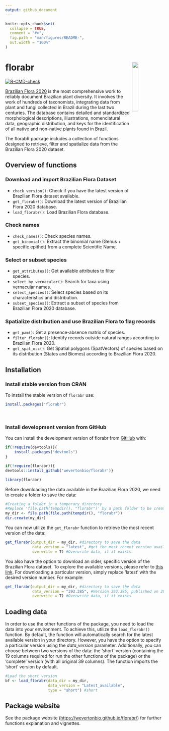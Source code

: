 ```yaml
---
output: github_document
---
```


<!-- README.md is generated from README.Rmd. Please edit that file -->

```r
knitr::opts_chunk$set(
  collapse = TRUE,
  comment = "#>",
  fig.path = "man/figures/README-",
  out.width = "100%"
)
```

# florabr <img src="man/figures/logo.png" align="right" width="20%" height="20%"/>

<!-- badges: start -->

[![R-CMD-check](https://github.com/wevertonbio/florabr/actions/workflows/R-CMD-check.yaml/badge.svg)](https://github.com/wevertonbio/florabr/actions/workflows/R-CMD-check.yaml)

<!-- badges: end -->

[Brazilian Flora 2020](https://floradobrasil.jbrj.gov.br/consulta/) is the most comprehensive work to reliably document Brazilian plant diversity. It involves the work of hundreds of taxonomists, integrating data from plant and fungi collected in Brazil during the last two centuries. The database contains detailed and standardized morphological descriptions, illustrations, nomenclatural data, geographic distribution, and keys for the identification of all native and non-native plants found in Brazil.

The florabR package includes a collection of functions designed to retrieve, filter and spatialize data from the Brazilian Flora 2020 dataset.

## Overview of functions

### Download and import Brazilian Flora Dataset

-   `check_version()`: Check if you have the latest version of Brazilian Flora dataset available.
-   `get_florabr()`: Download the latest version of Brazilian Flora 2020 database.
-   `load_florabr()`: Load Brazilian Flora database.

### Check names

-   `check_names()`: Check species names.
-   `get_binomial()`: Extract the binomial name (Genus + specific epithet) from a complete Scientific Name.

### Select or subset species

-   `get_attributes()`: Get available attributes to filter species.
-   `select_by_vernacular()`: Search for taxa using vernacular names.
-   `select_species()`: Select species based on its characteristics and distribution.
-   `subset_species()`: Extract a subset of species from Brazilian Flora 2020 database.

### Spatialize distribution and use Brazilian Flora to flag records

-   `get_pam()`: Get a presence-absence matrix of species.
-   `filter_florabr()`: Identify records outside natural ranges according to Brazilian Flora 2020.
-   `get_spat_occ()`: Get Spatial polygons (SpatVectors) of species based on its distribution (States and Biomes) according to Brazilian Flora 2020.

## Installation

### Install stable version from CRAN

To install the stable version of `florabr` use:

``` r
install.packages("florabr")
```

<br>

### Install development  version from GitHub

You can install the development version of florabr from [GitHub](https://github.com/wevertonbio/florabr) with:

``` r
if(!require(devtools)){
    install.packages("devtools")
}

if(!require(florabr)){
devtools::install_github('wevertonbio/florabr')}

library(florabr)
```

Before downloading the data available in the Brazilian Flora 2020, we need to create a folder to save the data:

``` r
#Creating a folder in a temporary directory
#Replace 'file.path(tempdir(), "florabr")' by a path folder to be create in your computer
my_dir <- file.path(file.path(tempdir(), "florabr"))
dir.create(my_dir)
```

You can now utilize the `get_florabr` function to retrieve the most recent version of the data:

``` r
get_florabr(output_dir = my_dir, #directory to save the data
            data_version = "latest", #get the most recent version available
            overwrite = T) #Overwrite data, if it exists
```

You also have the option to download an older, specific version of the Brazilian Flora dataset. To explore the available versions, please refer to [this link](https://ipt.jbrj.gov.br/jbrj/resource?r=lista_especies_flora_brasil). For downloading a particular version, simply replace 'latest' with the desired version number. For example:

``` r
get_florabr(output_dir = my_dir, #directory to save the data
            data_version = "393.385", #Version 393.385, published on 2023-07-21
            overwrite = T) #Overwrite data, if it exists
```

## Loading data

In order to use the other functions of the package, you need to load the data into your environment. To achieve this, utilize the `load_florabr()` function. By default, the function will automatically search for the latest available version in your directory. However, you have the option to specify a particular version using the *data_version* parameter. Additionally, you can choose between two versions of the data: the 'short' version (containing the 19 columns required for run the other functions of the package) or the 'complete' version (with all original 39 columns). The function imports the 'short' version by default.

``` r
#Load the short version
bf <- load_florabr(data_dir = my_dir,
                   data_version = "Latest_available",
                   type = "short") #short
```

## Package website

See the package website (<https://wevertonbio.github.io/florabr/>) for further functions explanation and vignettes.

